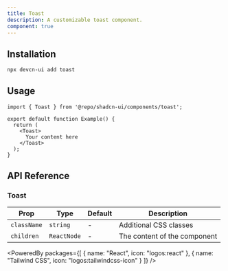 ```yaml
---
title: Toast
description: A customizable toast component.
component: true
---
```


<ComponentPreview name="toast" />

## Installation

```bash
npx devcn-ui add toast
```

## Usage

```tsx
import { Toast } from '@repo/shadcn-ui/components/toast';

export default function Example() {
  return (
    <Toast>
      Your content here
    </Toast>
  );
}
```

## API Reference

### Toast

| Prop | Type | Default | Description |
| --- | --- | --- | --- |
| `className` | `string` | - | Additional CSS classes |
| `children` | `ReactNode` | - | The content of the component |

<PoweredBy packages={[
  { name: "React", icon: "logos:react" },
  { name: "Tailwind CSS", icon: "logos:tailwindcss-icon" }
]} />
